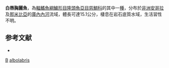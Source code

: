 {{Speciesbox
| genus = Thoracochromis
| species = albolabris
| status = LC
| status_system = IUCN3.1
| authority = [[Trewavas|Trewavas]] & [[Thys_van_den_Audenaerde|Thys van den Audenaerde]], 1969
| synonyms = *''Haplochromis albolabris''<br /><small>Trewavas & Thys van den Audenaerde, 1969</small>
}}

'''白唇胸麗魚'''，為[[輻鰭魚綱|輻鰭魚綱]][[鱸形目|鱸形目]][[隆頭魚亞目|隆頭魚亞目]][[慈鯛科|慈鯛科]]的其中一[[種|種]]，分布於[[非洲|非洲]][[安哥拉|安哥拉]]及[[那米比亞|那米比亞]]的[[庫內內河|庫內內河]]流域，體長可達15.1公分，棲息在岩石底質水域，生活習性不明。

==参考文献==
*{{FishBase_species|genus=Thoracochromis|species=albolabris|year=2013|month=5}}

{{taxonbar}}

[[Category:1969年描述的鱼类|B]]
[[Category:胸麗魚屬|albolabris]]


{{鱸形目小作品}}